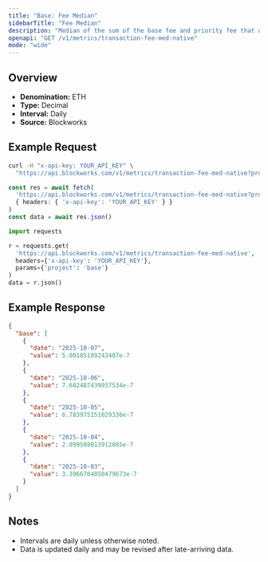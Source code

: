 ```yaml
---
title: "Base: Fee Median"
sidebarTitle: "Fee Median"
description: "Median of the sum of the base fee and priority fee that day"
openapi: "GET /v1/metrics/transaction-fee-med-native"
mode: "wide"
---
```


## Overview

- **Denomination:** ETH
- **Type:** Decimal
- **Interval:** Daily
- **Source:** Blockworks

## Example Request

<CodeGroup>

```bash cURL
curl -H "x-api-key: YOUR_API_KEY" \
  "https://api.blockworks.com/v1/metrics/transaction-fee-med-native?project=base"
```

```typescript TypeScript
const res = await fetch(
  'https://api.blockworks.com/v1/metrics/transaction-fee-med-native?project=base',
  { headers: { 'x-api-key': 'YOUR_API_KEY' } }
)
const data = await res.json()
```

```python Python
import requests

r = requests.get(
  'https://api.blockworks.com/v1/metrics/transaction-fee-med-native',
  headers={'x-api-key': 'YOUR_API_KEY'},
  params={'project': 'base'}
)
data = r.json()
```

</CodeGroup>

## Example Response

```json
{
  "base": [
    {
      "date": "2025-10-07",
      "value": 5.80185109243407e-7
    },
    {
      "date": "2025-10-06",
      "value": 7.682487439937534e-7
    },
    {
      "date": "2025-10-05",
      "value": 6.783975151029336e-7
    },
    {
      "date": "2025-10-04",
      "value": 2.099508013912085e-7
    },
    {
      "date": "2025-10-03",
      "value": 3.3966704050479673e-7
    }
  ]
}
```

## Notes
- Intervals are daily unless otherwise noted.
- Data is updated daily and may be revised after late-arriving data.